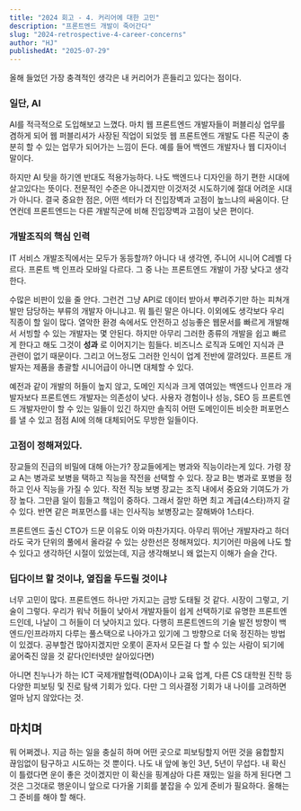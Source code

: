 ```yaml
---
title: "2024 회고 - 4. 커리어에 대한 고민"
description: "프론트엔드 개발이 죽어간다"
slug: "2024-retrospective-4-career-concerns"
author: "HJ"
publishedAt: "2025-07-29"
---
```


올해 들었던 가장 충격적인 생각은 내 커리어가 흔들리고 있다는 점이다. 

### 일단, AI

AI를 적극적으로 도입해보고 느꼈다. 마치 웹 프론트엔드 개발자들이 퍼블리싱 업무를 겸하게 되어 웹 퍼블리셔가 사장된 직업이 되었듯 웹 프론트엔드 개발도 다른 직군이 충분히 할 수 있는 업무가 되어가는 느낌이 든다. 예를 들어 백엔드 개발자나 웹 디자이너 말이다. 

하지만 AI 탓을 하기엔 반대도 적용가능하다. 나도 백엔드나 디자인을 하기 편한 시대에 살고있다는 뜻이다. 전문적인 수준은 아니겠지만 이것저것 시도하기에 절대 어려운 시대가 아니다. 결국 중요한 점은, 어떤 섹터가 더 진입장벽과 고점이 높느냐의 싸움이다. 단연컨데 프론트엔드는 다른 개발직군에 비해 진입장벽과 고점이 낮은 편이다. 

### 개발조직의 핵심 인력

IT 서비스 개발조직에서는 모두가 동등할까? 아니다 내 생각엔, 주니어 시니어 C레벨 다르다. 프론트 백 인프라 모바일 다르다. 그 중 나는 프론트엔드 개발이 가장 낮다고 생각한다. 

수많은 비판이 있을 줄 안다. 그런건 그냥 API로 데이터 받아서 뿌려주기만 하는 피쳐개발만 담당하는 부류의 개발자 아니냐고. 뭐 틀린 말은 아니다. 이외에도 생각보다 우리 직종이 할 일이 많다. 열악한 환경 속에서도 안전하고 성능좋은 웹문서를 빠르게 개발해서 서빙할 수 있는 개발자는 몇 안된다. 하지만 아무리 그러한 종류의 개발을 쉽고 빠르게 한다고 해도 그것이 **성과** 로 이어지기는 힘들다. 비즈니스 로직과 도메인 지식과 큰 관련이 없기 때문이다. 그리고 어느정도 그러한 인식이 업계 전반에 깔려있다. 프론트 개발자는 제품을 총괄할 시니어급이 아니면 대체할 수 있다. 

예전과 같이 개발의 허들이 높지 않고, 도메인 지식과 크게 엮여있는 백엔드나 인프라 개발자보다 프론트엔드 개발자는 의존성이 낮다. 사용자 경험이나 성능, SEO 등 프론트엔드 개발자만이 할 수 있는 일들이 있긴 하지만 솔직히 어떤 도메인이든 비슷한 퍼포먼스를 낼 수 있고 점점 AI에 의해 대체되어도 무방한 일들이다. 

### 고점이 정해져있다. 

장교들의 진급의 비밀에 대해 아는가? 장교들에게는 병과와 직능이라는게 있다. 가령 장교 A는 병과로 보병을 택하고 직능을 작전을 선택할 수 있다. 장교 B는 병과로 포병을 정하고 인사 직능을 가질 수 있다. 작전 직능 보병 장교는 조직 내에서 중요와 기여도가 가장 높다. 그만큼 일이 힘들고 책임이 중하다. 그래서 잘만 하면 최고 계급(4스타)까지 갈 수 있다. 반면 같은 퍼포먼스를 내는 인사직능 보병장교는 잘해봐야 1스타다. 

프론트엔드 출신 CTO가 드문 이유도 이와 마찬가지다. 아무리 뛰어난 개발자라고 하더라도 국가 단위의 풀에서 올라갈 수 있는 상한선은 정해져있다. 치기어린 마음에 나도 할 수 있다고 생각하던 시절이 있었는데, 지금 생각해보니 왜 없는지 이해가 슬슬 간다. 

### 딥다이브 할 것이냐, 옆집을 두드릴 것이냐

너무 고민이 많다. 프론트엔드 하나만 가지고는 금방 도태될 것 같다. 시장이 그렇고, 기술이 그렇다. 우리가 워낙 허들이 낮아서 개발자들이 쉽게 선택하기로 유명한 프론트엔드인데, 나날이 그 허들이 더 낮아지고 있다. 다행히 프론트엔드의 기술 발전 방향이 백엔드/인프라까지 다루는 풀스택으로 나아가고 있기에 그 방향으로 더욱 정진하는 방법이 있겠다. 공부할건 많아지겠지만 오롯이 혼자서 모든걸 다 할 수 있는 사람이 되기에 굶어죽진 않을 것 같다(인터넷만 살아있다면)

아니면 친누나가 하는 ICT 국제개발협력(ODA)이나 교육 업계, 다른 CS 대학원 진학 등 다양한 피보팅 및 진로 탐색 기회가 있다. 다만 그 의사결정 기회가 내 나이를 고려하면 얼마 남지 않았다는 것.

## 마치며

뭐 어쩌겠나. 지금 하는 일을 충실히 하며 어떤 곳으로 피보팅할지 어떤 것을 융합할지 끊임없이 탐구하고 시도하는 것 뿐이다. 나도 내 앞에 놓인 3년, 5년이 무섭다. 내 확신이 틀렸다면 운이 좋은 것이겠지만 이 확신을 핑계삼아 다른 재밌는 일을 하게 된다면 그것은 그것대로 행운이니 앞으로 다가올 기회를 붙잡을 수 있게 준비가 필요하다. 올해는 그 준비를 해야 할 해다.